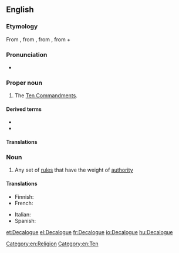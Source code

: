 {{also|Décalogue}}
==English==
{{wikipedia}}

===Etymology===
From {{etyl|frm|en}} {{m|frm|Décalogue}}, from {{etyl|la|en}} {{m|frm|decalogus}}, from {{etyl|grc|en}} {{m|grc|δεκάλογος}}, from {{m|grc|δέκα||ten}} + {{m|grc|λόγος||statement}}

===Pronunciation===
* {{a|UK}} {{IPA|/ˈdɛkəlɒɡ/|lang=en}}

===Proper noun===
{{en-proper noun}}

# The [[Ten Commandments]].

====Derived terms====
* {{l|en|Ethical Decalogue}}
* {{l|en|Ritual Decalogue}}

====Translations====
{{trans-see|the Ten Commandments|Ten Commandments}}

===Noun===
{{en-noun}}

# Any set of [[rule]]s that have the weight of [[authority]]

====Translations====
{{trans-top|set of rules}}
* Finnish: {{t|fi|käskyt}}
* French: {{t+|fr|décalogue|m}}
{{trans-mid}}
* Italian: {{t|it|decalogo|m}}
* Spanish: {{t+|es|decálogo|m}}
{{trans-bottom}}

[[Category:en:Religion]]
[[Category:en:Ten]]

[[et:Decalogue]]
[[el:Decalogue]]
[[fr:Decalogue]]
[[io:Decalogue]]
[[hu:Decalogue]]